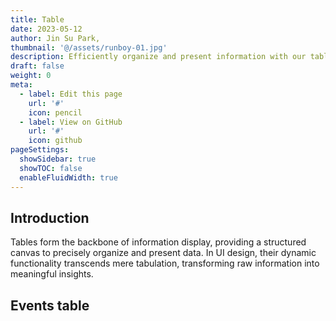```yaml
---
title: Table
date: 2023-05-12
author: Jin Su Park,
thumbnail: '@/assets/runboy-01.jpg'
description: Efficiently organize and present information with our table component.
draft: false
weight: 0
meta:
  - label: Edit this page
    url: '#'
    icon: pencil
  - label: View on GitHub
    url: '#'
    icon: github
pageSettings:
  showSidebar: true
  showTOC: false
  enableFluidWidth: true
---
```



## Introduction

Tables form the backbone of information display, providing a structured canvas to precisely organize and present data. In UI design, their dynamic functionality transcends mere tabulation, transforming raw information into meaningful insights.

## Events table

<RinseUI2 url="/components/layouts/tables/events-table" isPreviewOnly />
